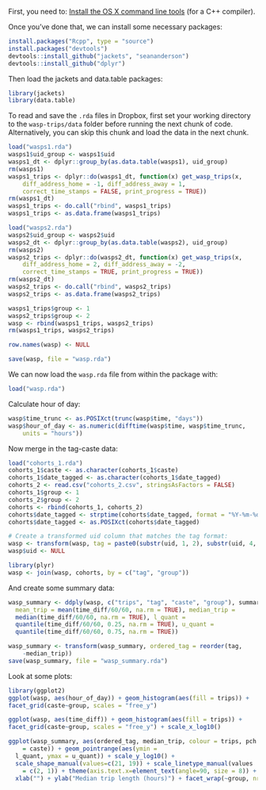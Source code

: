 <!--
%\VignetteEngine{knitr}
%\VignetteIndexEntry{Make wasp data}
-->

First, you need to:
[Install the OS X command line tools](http://www.rstudio.com/ide/docs/packages/prerequisites) (for a C++ compiler).

Once you've done that, we can install some necessary packages:

```r
install.packages("Rcpp", type = "source")
install.packages("devtools")
devtools::install_github("jackets", "seananderson")
devtools::install_github("dplyr")
```

Then load the jackets and data.table packages:

```r
library(jackets)
library(data.table)
```

To read and save the `.rda` files in Dropbox, first set your working
directory to the `wasp-trips/data` folder before running the next chunk of code. Alternatively, you can skip this chunk and load the data in the next chunk.

```r
load("wasps1.rda")
wasps1$uid_group <- wasps1$uid
wasps1_dt <- dplyr::group_by(as.data.table(wasps1), uid_group)
rm(wasps1)
wasps1_trips <- dplyr::do(wasps1_dt, function(x) get_wasp_trips(x,
    diff_address_home = -1, diff_address_away = 1,
    correct_time_stamps = FALSE, print_progress = TRUE))
rm(wasps1_dt)
wasps1_trips <- do.call("rbind", wasps1_trips)
wasps1_trips <- as.data.frame(wasps1_trips)

load("wasps2.rda")
wasps2$uid_group <- wasps2$uid
wasps2_dt <- dplyr::group_by(as.data.table(wasps2), uid_group)
rm(wasps2)
wasps2_trips <- dplyr::do(wasps2_dt, function(x) get_wasp_trips(x,
    diff_address_home = 2, diff_address_away = -2,
    correct_time_stamps = TRUE, print_progress = TRUE))
rm(wasps2_dt)
wasps2_trips <- do.call("rbind", wasps2_trips)
wasps2_trips <- as.data.frame(wasps2_trips)

wasps1_trips$group <- 1
wasps2_trips$group <- 2
wasp <- rbind(wasps1_trips, wasps2_trips)
rm(wasps1_trips, wasps2_trips)

row.names(wasp) <- NULL

save(wasp, file = "wasp.rda")
```

We can now load the `wasp.rda` file from within the package with:

```r
load("wasp.rda")
```

Calculate hour of day:

```r
wasp$time_trunc <- as.POSIXct(trunc(wasp$time, "days"))
wasp$hour_of_day <- as.numeric(difftime(wasp$time, wasp$time_trunc,
    units = "hours"))
```

Now merge in the tag-caste data:

```r
load("cohorts_1.rda")
cohorts_1$caste <- as.character(cohorts_1$caste)
cohorts_1$date_tagged <- as.character(cohorts_1$date_tagged)
cohorts_2 <- read.csv("cohorts_2.csv", stringsAsFactors = FALSE)
cohorts_1$group <- 1
cohorts_2$group <- 2
cohorts <- rbind(cohorts_1, cohorts_2)
cohorts$date_tagged <- strptime(cohorts$date_tagged, format = "%Y-%m-%d")
cohorts$date_tagged <- as.POSIXct(cohorts$date_tagged)

# Create a transformed uid column that matches the tag format:
wasp <- transform(wasp, tag = paste0(substr(uid, 1, 2), substr(uid, 4, 5)))
wasp$uid <- NULL

library(plyr)
wasp <- join(wasp, cohorts, by = c("tag", "group"))
```

And create some summary data:

```r
wasp_summary <- ddply(wasp, c("trips", "tag", "caste", "group"), summarize,
  mean_trip = mean(time_diff/60/60, na.rm = TRUE), median_trip =
  median(time_diff/60/60, na.rm = TRUE), l_quant =
  quantile(time_diff/60/60, 0.25, na.rm = TRUE), u_quant =
  quantile(time_diff/60/60, 0.75, na.rm = TRUE))

wasp_summary <- transform(wasp_summary, ordered_tag = reorder(tag,
    -median_trip))
save(wasp_summary, file = "wasp_summary.rda")
```

Look at some plots:

```r
library(ggplot2)
ggplot(wasp, aes(hour_of_day)) + geom_histogram(aes(fill = trips)) +
facet_grid(caste~group, scales = "free_y")
```

```r
ggplot(wasp, aes(time_diff)) + geom_histogram(aes(fill = trips)) +
facet_grid(caste~group, scales = "free_y") + scale_x_log10()
```

```r
ggplot(wasp_summary, aes(ordered_tag, median_trip, colour = trips, pch
    = caste)) + geom_pointrange(aes(ymin =
  l_quant, ymax = u_quant)) + scale_y_log10() +
  scale_shape_manual(values=c(21, 19)) + scale_linetype_manual(values
    = c(2, 1)) + theme(axis.text.x=element_text(angle=90, size = 8)) +
  xlab("") + ylab("Median trip length (hours)") + facet_wrap(~group, nrow = 2, scales = "free_x")
```
